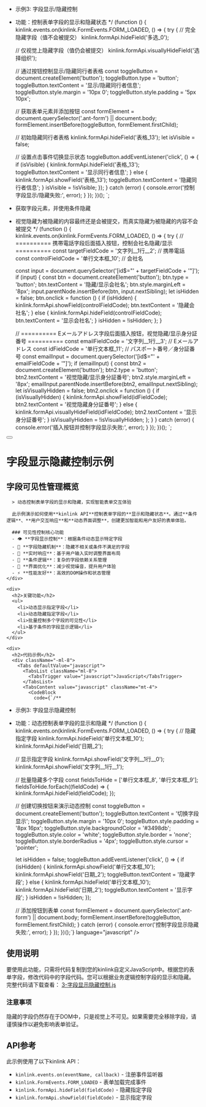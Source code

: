 
 * 示例3: 字段显示/隐藏控制
 * 功能：控制表单字段的显示和隐藏状态
 */
(function () {
  kinlink.events.on(kinlink.FormEvents.FORM_LOADED, () => {
    try {
      // 完全隐藏字段（值不会被提交）
      kinlink.formApi.hideField('多选_0');

      // 仅视觉上隐藏字段（值仍会被提交）
      kinlink.formApi.visuallyHideField('选择组织');

      // 通过按钮控制显示/隐藏同行者表格
      const toggleButton = document.createElement('button');
      toggleButton.type = 'button';
      toggleButton.textContent = '显示/隐藏同行者信息';
      toggleButton.style.margin = '10px 0';
      toggleButton.style.padding = '5px 10px';

      // 获取表单元素并添加按钮
      const formElement = document.querySelector('.ant-form') || document.body;
      formElement.insertBefore(toggleButton, formElement.firstChild);

      // 初始隐藏同行者表格
      kinlink.formApi.hideField('表格_13');
      let isVisible = false;

      // 设置点击事件切换显示状态
      toggleButton.addEventListener('click', () => {
        if (isVisible) {
          kinlink.formApi.hideField('表格_13');
          toggleButton.textContent = '显示同行者信息';
        } else {
          kinlink.formApi.showField('表格_13');
          toggleButton.textContent = '隐藏同行者信息';
        }
        isVisible = !isVisible;
      });
    } catch (error) {
      console.error('控制字段显示/隐藏失败:', error);
    }
  });
})();
`;

 * 获取字段元素，并使用条件隐藏
 * 视觉隐藏为被隐藏的内容最终还是会被提交，而真实隐藏为被隐藏的内容不会被提交
 */
(function () {
  kinlink.events.on(kinlink.FormEvents.FORM_LOADED, () => {
    try {
      // ========== 携帯電話字段后面插入按钮，控制会社名隐藏/显示 ==========
      const targetFieldCode = '文字列__1行__2'; // 携帯電話
      const controlFieldCode = '单行文本框_10'; // 会社名

      const input = document.querySelector('[id$="' + targetFieldCode + '"]');
      if (input) {
        const btn = document.createElement('button');
        btn.type = 'button';
        btn.textContent = '隐藏/显示会社名';
        btn.style.marginLeft = '8px';
        input.parentNode.insertBefore(btn, input.nextSibling);
        let isHidden = false;
        btn.onclick = function () {
          if (isHidden) {
            kinlink.formApi.showField(controlFieldCode);
            btn.textContent = '隐藏会社名';
          } else {
            kinlink.formApi.hideField(controlFieldCode);
            btn.textContent = '显示会社名';
          }
          isHidden = !isHidden;
        };
      }

      // ========== Eメールアドレス字段后面插入按钮，视觉隐藏/显示身分証番号 ==========
      const emailFieldCode = '文字列__1行__3'; // Eメールアドレス
      const idFieldCode = '单行文本框_11'; // パスポート番号／身分証番号
      const emailInput = document.querySelector('[id$="' + emailFieldCode + '"]');
      if (emailInput) {
        const btn2 = document.createElement('button');
        btn2.type = 'button';
        btn2.textContent = '视觉隐藏/显示身分証番号';
        btn2.style.marginLeft = '8px';
        emailInput.parentNode.insertBefore(btn2, emailInput.nextSibling);
        let isVisuallyHidden = false;
        btn2.onclick = function () {
          if (isVisuallyHidden) {
            kinlink.formApi.showField(idFieldCode);
            btn2.textContent = '视觉隐藏身分証番号';
          } else {
            kinlink.formApi.visuallyHideField(idFieldCode);
            btn2.textContent = '显示身分証番号';
          }
          isVisuallyHidden = !isVisuallyHidden;
        };
      }
    } catch (error) {
      console.error('插入按钮并控制字段显示失败:', error);
    }
  });
})();
`;

<div className="container max-w-4xl py-6 lg:py-10 mdx-content">
  <div className="flex items-center gap-4 mb-8">
    <Link href="/examples" className="flex items-center">
      <Button variant="outline" size="icon" className="h-10 w-10 flex items-center justify-center">
        <ArrowLeft className="h-4 w-4" />
      </Button>
    </Link>
    <h1 className="text-3xl font-bold tracking-tight m-0 p-0 leading-[1.2] flex items-center">字段显示隐藏控制示例</h1>
  </div>

  <div className="space-y-8 px-8">
    <div>
      <h2>字段可见性管理概览</h2>
      
      > 动态控制表单字段的显示和隐藏，实现智能表单交互体验

      此示例演示如何使用**kinlink API**控制表单字段的**显示和隐藏状态**。通过**条件逻辑**、**用户交互响应**和**动态界面调整**，创建更加智能和用户友好的表单体验。

      ### 可见性控制核心功能
      - 👁️ **字段显示控制**：根据条件动态显示特定字段
      - 🙈 **字段隐藏机制**：隐藏不相关或条件不满足的字段
      - 🔄 **实时响应**：基于用户输入实时调整界面布局
      - 🎯 **条件逻辑**：复杂的字段依赖关系管理
      - 📱 **界面优化**：减少视觉噪音，提升用户体验
      - ⚡ **性能友好**：高效的DOM操作和状态管理
    </div>

    <div>
      <h2>关键功能</h2>
      <ul>
        <li>动态显示指定字段</li>
        <li>动态隐藏指定字段</li>
        <li>批量控制多个字段的可见性</li>
        <li>基于条件的字段显示逻辑</li>
      </ul>
    </div>

    <div>
      <h2>代码示例</h2>
      <div className="-ml-8">
        <Tabs defaultValue="javascript">
          <TabsList className="ml-8">
            <TabsTrigger value="javascript">JavaScript</TabsTrigger>
          </TabsList>
          <TabsContent value="javascript" className="mt-4">
            <CodeBlock 
              code={`/**
 * 示例3: 字段显示隐藏控制
 * 功能：动态控制表单字段的显示和隐藏
 */
(function () {
  kinlink.events.on(kinlink.FormEvents.FORM_LOADED, () => {
    try {
      // 隐藏指定字段
      kinlink.formApi.hideField('单行文本框_10');
      kinlink.formApi.hideField('日期_2');

      // 显示指定字段
      kinlink.formApi.showField('文字列__1行__0');
      kinlink.formApi.showField('文字列__1行__1');

      // 批量隐藏多个字段
      const fieldsToHide = ['单行文本框_8', '单行文本框_9'];
      fieldsToHide.forEach((fieldCode) => {
        kinlink.formApi.hideField(fieldCode);
      });

      // 创建切换按钮来演示动态控制
      const toggleButton = document.createElement('button');
      toggleButton.textContent = '切换字段显示';
      toggleButton.style.margin = '10px 0';
      toggleButton.style.padding = '8px 16px';
      toggleButton.style.backgroundColor = '#3498db';
      toggleButton.style.color = 'white';
      toggleButton.style.border = 'none';
      toggleButton.style.borderRadius = '4px';
      toggleButton.style.cursor = 'pointer';

      let isHidden = false;
      toggleButton.addEventListener('click', () => {
        if (isHidden) {
          kinlink.formApi.showField('单行文本框_10');
          kinlink.formApi.showField('日期_2');
          toggleButton.textContent = '隐藏字段';
        } else {
          kinlink.formApi.hideField('单行文本框_10');
          kinlink.formApi.hideField('日期_2');
          toggleButton.textContent = '显示字段';
        }
        isHidden = !isHidden;
      });

      // 添加按钮到表单
      const formElement = document.querySelector('.ant-form') || document.body;
      formElement.insertBefore(toggleButton, formElement.firstChild);
    } catch (error) {
      console.error('控制字段显示隐藏失败:', error);
    }
  });
})();`} 
              language="javascript" 
            />
          </TabsContent>
        </Tabs>
      </div>
    </div>

    <div>
      <h2>使用说明</h2>
      <div>
        要使用此功能，只需将代码复制到您的kinlink自定义JavaScript中。根据您的表单字段，修改代码中的字段代码。您可以根据业务逻辑控制字段的显示和隐藏。
      </div>
      <div>
        完整代码请下载查看：
        <a
          href="/samplesCodes/3-字段显示隐藏控制.js"
          className="text-primary hover:underline ml-1"
          download="3-字段显示隐藏控制.js"
        >
          3-字段显示隐藏控制.js
        </a>
      </div>
      <div className="p-4 border rounded-md bg-yellow-50 dark:bg-yellow-900/20 border-yellow-200 dark:border-yellow-700">
        <h3 className="font-semibold text-yellow-800 dark:text-yellow-200">注意事项</h3>
        <div className="text-yellow-800 dark:text-yellow-300">
          隐藏的字段仍然存在于DOM中，只是视觉上不可见。如果需要完全移除字段，请谨慎操作以避免影响表单验证。
        </div>
      </div>
    </div>

    <div>
      <h2>API参考</h2>
      <div>此示例使用了以下kinlink API：</div>
      <ul>
        <li>
          <code>kinlink.events.on(eventName, callback)</code> -
          注册事件监听器
        </li>
        <li>
          <code>kinlink.FormEvents.FORM_LOADED</code> - 表单加载完成事件
        </li>
        <li>
          <code>kinlink.formApi.hideField(fieldCode)</code> -
          隐藏指定字段
        </li>
        <li>
          <code>kinlink.formApi.showField(fieldCode)</code> -
          显示指定字段
        </li>
      </ul>
    </div>
  </div>
</div> 